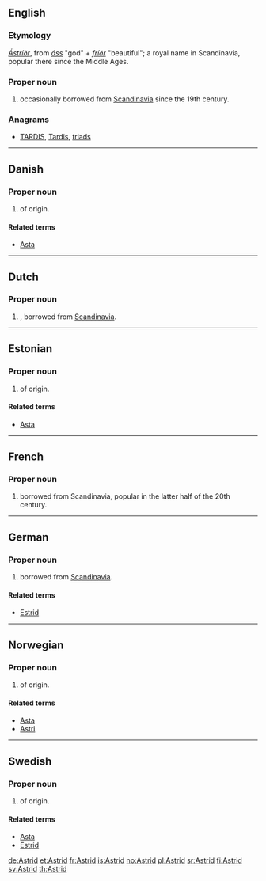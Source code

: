 ==English==

===Etymology===
{{etyl|non}} ''[[Ástríðr]]'', from  ''[[áss]]'' "god" + ''[[fríðr]]'' "beautiful"; a royal name in Scandinavia, popular there since the Middle Ages.

===Proper noun===
{{en-proper noun}}

# {{given name|female|from=Germanic}} occasionally borrowed from [[Scandinavia]] since the 19th century.

===Anagrams===
* [[TARDIS#English|TARDIS]], [[Tardis#English|Tardis]], [[triads#English|triads]]

----

==Danish==

===Proper noun===
{{infl|da|proper noun}}

# {{given name|female|lang=da}} of {{etyl|non|lang=da}} origin.

====Related terms====
* [[Asta]]

----

==Dutch==
{{wikipedia|Astrid (voornaam)|lang=nl}}

===Proper noun===
{{nl-proper noun}}
# {{given name|female|lang=nl}}, borrowed from [[Scandinavia]].

----

==Estonian==

===Proper noun===
{{infl|et|proper noun}}

# {{given name|female|lang=et}} of {{etyl|non|et}} origin.

====Related terms====
* [[Asta]]

----

==French==

===Proper noun===
{{infl|fr|proper noun}}

# {{given name|female|lang=fr}} borrowed from Scandinavia, popular in the latter half of the 20th century.

{{wikipedia|lang=de}}

----

==German==

===Proper noun===
{{infl|de|proper noun}}

# {{given name|female|lang=de}} borrowed from [[Scandinavia]].

====Related terms====
* [[Estrid]]

----

==Norwegian==

===Proper noun===
{{infl|no|proper noun}}

# {{given name|female|lang=no}} of {{etyl|non|lang=no}} origin.

====Related terms====
* [[Asta]]
* [[Astri]]

{{wikipedia|lang=sv}}

----

==Swedish==

===Proper noun===
{{infl|sv|proper noun}}

# {{given name|female|lang=sv}} of {{etyl|non|lang=sv}} origin.

====Related terms====
* [[Asta]]
* [[Estrid]]

[[de:Astrid]]
[[et:Astrid]]
[[fr:Astrid]]
[[is:Astrid]]
[[no:Astrid]]
[[pl:Astrid]]
[[sr:Astrid]]
[[fi:Astrid]]
[[sv:Astrid]]
[[th:Astrid]]